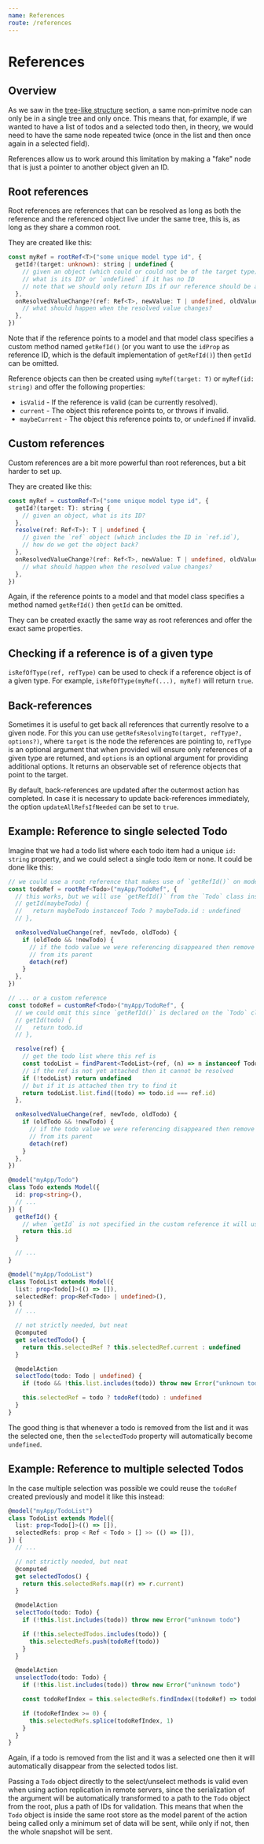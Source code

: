 ```yaml
---
name: References
route: /references
---
```



<FixStyle />

# References

## Overview

As we saw in the [tree-like structure](./treeLikeStructure) section, a same non-primitve node can only be in a single tree and only once.
This means that, for example, if we wanted to have a list of todos and a selected todo then, in theory, we would need to have the same node repeated twice (once in the list and then once again in a selected field).

References allow us to work around this limitation by making a "fake" node that is just a pointer to another object given an ID.

## Root references

Root references are references that can be resolved as long as both the reference and the referenced object live under the same tree, this is, as long as they share a common root.

They are created like this:

```ts
const myRef = rootRef<T>("some unique model type id", {
  getId?(target: unknown): string | undefined {
    // given an object (which could or could not be of the target type)
    // what is its ID? or `undefined` if it has no ID
    // note that we should only return IDs if our reference should be able to reference them
  },
  onResolvedValueChange?(ref: Ref<T>, newValue: T | undefined, oldValue: T | undefined) {
    // what should happen when the resolved value changes?
  },
})
```

Note that if the reference points to a model and that model class specifies a custom method named `getRefId()` (or you want to use the `idProp` as reference ID, which is the default implementation of `getRefId()`) then `getId` can be omitted.

Reference objects can then be created using `myRef(target: T)` or `myRef(id: string)` and offer the following properties:

- `isValid` - If the reference is valid (can be currently resolved).
- `current` - The object this reference points to, or throws if invalid.
- `maybeCurrent` - The object this reference points to, or `undefined` if invalid.

## Custom references

Custom references are a bit more powerful than root references, but a bit harder to set up.

They are created like this:

```ts
const myRef = customRef<T>("some unique model type id", {
  getId?(target: T): string {
    // given an object, what is its ID?
  },
  resolve(ref: Ref<T>): T | undefined {
    // given the `ref` object (which includes the ID in `ref.id`),
    // how do we get the object back?
  },
  onResolvedValueChange?(ref: Ref<T>, newValue: T | undefined, oldValue: T | undefined) {
    // what should happen when the resolved value changes?
  },
})
```

Again, if the reference points to a model and that model class specifies a method named `getRefId()` then `getId` can be omitted.

They can be created exactly the same way as root references and offer the exact same properties.

## Checking if a reference is of a given type

`isRefOfType(ref, refType)` can be used to check if a reference object is of a given type. For example, `isRefOfType(myRef(...), myRef)` will return `true`.

## Back-references

Sometimes it is useful to get back all references that currently resolve to a given node.
For this you can use `getRefsResolvingTo(target, refType?, options?)`, where `target` is the node the references are pointing to, `refType` is an optional argument that when provided will ensure only references of a given type are returned, and `options` is an optional argument for providing additional options. It returns an observable set of reference objects that point to the target.

By default, back-references are updated after the outermost action has completed. In case it is necessary to update back-references immediately, the option `updateAllRefsIfNeeded` can be set to `true`.

## Example: Reference to single selected Todo

Imagine that we had a todo list where each todo item had a unique `id: string` property, and we could select a single todo item or none.
It could be done like this:

```ts
// we could use a root reference that makes use of `getRefId()` on models...
const todoRef = rootRef<Todo>("myApp/TodoRef", {
  // this works, but we will use `getRefId()` from the `Todo` class instead
  // getId(maybeTodo) {
  //   return maybeTodo instanceof Todo ? maybeTodo.id : undefined
  // },

  onResolvedValueChange(ref, newTodo, oldTodo) {
    if (oldTodo && !newTodo) {
      // if the todo value we were referencing disappeared then remove the reference
      // from its parent
      detach(ref)
    }
  },
})

// ... or a custom reference
const todoRef = customRef<Todo>("myApp/TodoRef", {
  // we could omit this since `getRefId()` is declared on the `Todo` class
  // getId(todo) {
  //   return todo.id
  // },

  resolve(ref) {
    // get the todo list where this ref is
    const todoList = findParent<TodoList>(ref, (n) => n instanceof TodoList)
    // if the ref is not yet attached then it cannot be resolved
    if (!todoList) return undefined
    // but if it is attached then try to find it
    return todoList.list.find((todo) => todo.id === ref.id)
  },

  onResolvedValueChange(ref, newTodo, oldTodo) {
    if (oldTodo && !newTodo) {
      // if the todo value we were referencing disappeared then remove the reference
      // from its parent
      detach(ref)
    }
  },
})

@model("myApp/Todo")
class Todo extends Model({
  id: prop<string>(),
  // ...
}) {
  getRefId() {
    // when `getId` is not specified in the custom reference it will use this as id
    return this.id
  }

  // ...
}

@model("myApp/TodoList")
class TodoList extends Model({
  list: prop<Todo[]>(() => []),
  selectedRef: prop<Ref<Todo> | undefined>(),
}) {
  // ...

  // not strictly needed, but neat
  @computed
  get selectedTodo() {
    return this.selectedRef ? this.selectedRef.current : undefined
  }

  @modelAction
  selectTodo(todo: Todo | undefined) {
    if (todo && !this.list.includes(todo)) throw new Error("unknown todo")

    this.selectedRef = todo ? todoRef(todo) : undefined
  }
}
```

The good thing is that whenever a todo is removed from the list and it was the selected one, then the `selectedTodo` property will automatically become `undefined`.

## Example: Reference to multiple selected Todos

In the case multiple selection was possible we could reuse the `todoRef` created previously and model it like this instead:

```ts
@model("myApp/TodoList")
class TodoList extends Model({
  list: prop<Todo[]>(() => []),
  selectedRefs: prop < Ref < Todo > [] >> (() => []),
}) {
  // ...

  // not strictly needed, but neat
  @computed
  get selectedTodos() {
    return this.selectedRefs.map((r) => r.current)
  }

  @modelAction
  selectTodo(todo: Todo) {
    if (!this.list.includes(todo)) throw new Error("unknown todo")

    if (!this.selectedTodos.includes(todo)) {
      this.selectedRefs.push(todoRef(todo))
    }
  }

  @modelAction
  unselectTodo(todo: Todo) {
    if (!this.list.includes(todo)) throw new Error("unknown todo")

    const todoRefIndex = this.selectedRefs.findIndex((todoRef) => todoRef.maybeCurrent === todo)

    if (todoRefIndex >= 0) {
      this.selectedRefs.splice(todoRefIndex, 1)
    }
  }
}
```

Again, if a todo is removed from the list and it was a selected one then it will automatically disappear from the selected todos list.

Passing a `Todo` object directly to the select/unselect methods is valid even when using action replication in remote servers, since the serialization of the argument will be automatically transformed to a path to the `Todo` object from the root, plus a path of IDs for validation.
This means that when the `Todo` object is inside the same root store as the model parent of the action being called only a minimum set of data will be sent, while only if not, then the whole snapshot will be sent.
